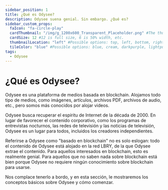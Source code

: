 ---
sidebar_position: 1
title: ¿Qué es Odysee?
description: Odysee suena genial. Sin embargo. ¿Qué es?
sidebar_custom_props:
  faIcon: "fa-circle-play"
  cardThumbnail: "/img/g_1200x600_Transparent_Placeholder.png" #The thumbnail on the category card.
  cardSize: 12 #12 is full size, 6 is 50% width, etc.
  thumbnailLocation: "left" #Possible options: top, left, bottom, right, none
  tileColor: "blue" #Possible options: blue, cream, darkpurple, lightpurple, mauve, orange, pink, none
tags:
  - Odysee
---

# ¿Qué es Odysee?

Odysee es una plataforma de medios basada en blockchain. Alojamos todo tipo de medios, como imágenes, artículos, archivos PDF, archivos de audio, etc., pero somos más conocidos por alojar videos.

Odysee busca recuperar el espíritu de Internet de la década de 2000. En lugar de favorecer el contenido corporativo, como los programas de entrevistas nocturnos, las redes de televisión y las noticias de televisión, Odysee es un lugar para todos, incluidos los creadores independientes.

Referirse a Odysee como "basado en blockchain" no es solo eslogan: todo el contenido de Odysee está alojado en la red LBRY, de la que Odysee extrae el contenido. Para aquellos interesados en blockchain, esto es realmente genial. Para aquellos que no saben nada sobre blockchain está bien porque Odysee no requiere ningún conocimiento sobre blockchain para usarse.

Nos complace tenerlo a bordo, y en esta sección, le mostraremos los conceptos básicos sobre Odysee y cómo comenzar.